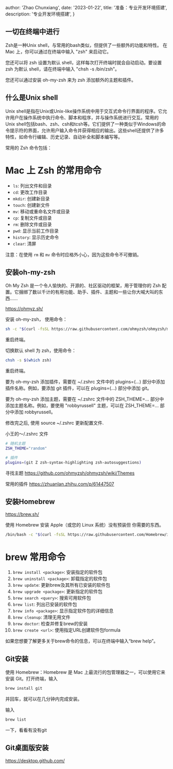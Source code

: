 
  author: 'Zhao Chunxiang',
  date: '2023-01-22',
  title: '准备：专业开发环境搭建',
  description: '专业开发环境搭建',
}


## **一切在终端中进行**
Zsh是一种Unix shell，与常用的bash类似，但提供了一些额外的功能和特性。
在 Mac 上，你可以通过在终端中输入 "zsh" 来启动它。

您还可以将 zsh 设置为默认 shell，这样每次打开终端时就会自动启动。要设置 zsh 为默认 shell，请在终端中输入 "chsh -s /bin/zsh"。

您还可以通过安装 oh-my-zsh 来为 zsh 添加额外的主题和插件。

## **什么是Unix shell**
Unix shell是指在Unix或Unix-like操作系统中用于交互式命令行界面的程序。它允许用户在操作系统中执行命令、脚本和程序，并与操作系统进行交互。常用的Unix shell包括bash、zsh、csh和tcsh等。它们提供了一种类似于Windows的命令提示符的界面，允许用户输入命令并获得相应的输出。这些shell还提供了许多特性，如命令行编辑、历史记录、自动补全和脚本编写等。

常用的 Zsh 命令包括：

# Mac 上 Zsh 的常用命令

- `ls`: 列出文件和目录
- `cd`: 更改工作目录
- `mkdir`: 创建新目录
- `touch`: 创建新文件
- `mv`: 移动或重命名文件或目录
- `cp`: 复制文件或目录
- `rm`: 删除文件或目录
- `pwd`: 显示当前工作目录
- `history`: 显示历史命令
- `clear`: 清屏

注意：在使用 `rm` 和 `mv` 命令时应格外小心，因为这些命令不可撤销。

## **安装oh-my-zsh**
Oh My Zsh 是一个令人愉快的、开源的、社区驱动的框架，用于管理你的 Zsh 配置。它捆绑了数以千计的有用功能、助手、插件、主题和一些让你大喊大叫的东西……

https://ohmyz.sh/


安装 oh-my-zsh，
使用命令：
```bash
sh -c "$(curl -fsSL https://raw.githubusercontent.com/ohmyzsh/ohmyzsh/master/tools/install.sh)"
```
重启终端。

切换默认 shell 为 zsh，使用命令：
```bash
chsh -s $(which zsh)
```

重启终端。

要为 oh-my-zsh 添加插件，需要在 ~/.zshrc 文件中的 plugins=(...) 部分中添加插件名称。例如，要添加 git 插件，可以在 plugins=(...) 部分中添加 git。

要为 oh-my-zsh 添加主题，需要在 ~/.zshrc 文件中的 ZSH_THEME=... 部分中添加主题名称。例如，要使用 "robbyrussell" 主题，可以在 ZSH_THEME=... 部分中添加 robbyrussell。

修改完之后, 使用 source ~/.zshrc 更新配置文件.

小王的～/.zshrc 文件

```bash
# 随机主题
ZSH_THEME="random"

# 插件
plugins=(git Z zsh-syntax-highlighting zsh-autosuggestions)
```

寻找主题
https://github.com/ohmyzsh/ohmyzsh/wiki/Themes

常用的插件
https://zhuanlan.zhihu.com/p/61447507


## **安装Homebrew**

https://brew.sh/

使用 Homebrew 安装 Apple（或您的 Linux 系统）没有预装但 你需要的东西。

```bash
/bin/bash -c "$(curl -fsSL https://raw.githubusercontent.com/Homebrew/install/main/install.sh)"
```

# brew 常用命令

1. `brew install <package>`: 安装指定的软件包
2. `brew uninstall <package>`: 卸载指定的软件包
3. `brew update`: 更新brew及其所有已安装的软件包
4. `brew upgrade <package>`: 更新指定的软件包
5. `brew search <query>`: 搜索可用软件包
6. `brew list`: 列出已安装的软件包
7. `brew info <package>`: 显示指定软件包的详细信息
8. `brew cleanup`: 清理无用文件
9. `brew doctor`: 检查并修复brew的安装
10. `brew create <url>`: 使用指定URL创建软件包formula

如果您想要了解更多关于brew命令的信息，可以在终端中输入“brew help”。


## **Git安装**

使用 Homebrew：Homebrew 是 Mac 上最流行的包管理器之一，可以使用它来安装 Git。打开终端，输入 
```bash
brew install git 
```
并回车，就可以在几分钟内完成安装。

输入
```bash
brew list
```
一下，看看有没有git


##  **Git桌面版安装**

https://desktop.github.com/